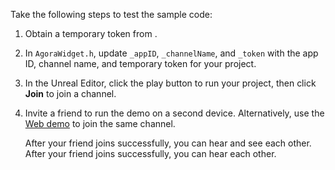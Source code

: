 <PlatformWrapper platform="unreal">

Take the following steps to test the sample code:

1. Obtain a temporary token from <Vg k="CONSOLE" />.

1. In `AgoraWidget.h`, update `_appID`, `_channelName`, and `_token` with the app ID, channel name, and temporary token for your project.

1. In the Unreal Editor, click the play button to run your project, then click **Join** to join a channel.

1. Invite a friend to run the demo <Vpl k="CLIENT" /> on a second device. Alternatively, use the [Web demo](https://webdemo.agora.io/basicVideoCall/index.html) to join the same channel. 

    <ProductWrapper notAllowed="voice-calling">
    After your friend joins successfully, you can hear and see each other.
    </ProductWrapper>
    <ProductWrapper product="voice-calling">
    After your friend joins successfully, you can hear each other.
    </ProductWrapper>   
</PlatformWrapper>